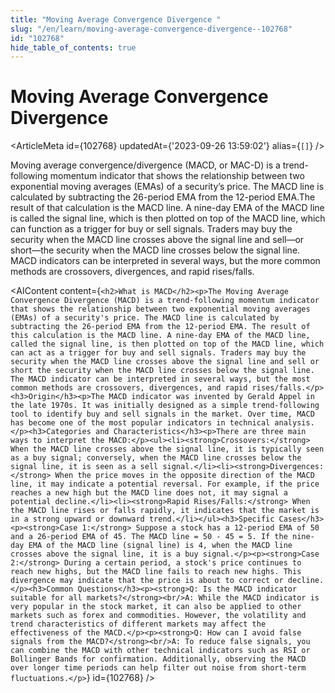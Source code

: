```yaml
---
title: "Moving Average Convergence Divergence "
slug: "/en/learn/moving-average-convergence-divergence--102768"
id: "102768"
hide_table_of_contents: true
---
```



# Moving Average Convergence Divergence 

<ArticleMeta id={102768} updatedAt={'2023-09-26 13:59:02'} alias={`[]`} />
<div className='border-solid border-b border-t-0 my-4 border-[var(--ifm-color-gray-300)]' />

Moving average convergence/divergence (MACD, or MAC-D) is a trend-following momentum indicator that shows the relationship between two exponential moving averages (EMAs) of a security’s price. The MACD line is calculated by subtracting the 26-period EMA from the 12-period EMA.The result of that calculation is the MACD line. A nine-day EMA of the MACD line is called the signal line, which is then plotted on top of the MACD line, which can function as a trigger for buy or sell signals. Traders may buy the security when the MACD line crosses above the signal line and sell—or short—the security when the MACD line crosses below the signal line. MACD indicators can be interpreted in several ways, but the more common methods are crossovers, divergences, and rapid rises/falls.

<AIContent content={`<h2>What is MACD</h2><p>The Moving Average Convergence Divergence (MACD) is a trend-following momentum indicator that shows the relationship between two exponential moving averages (EMAs) of a security's price. The MACD line is calculated by subtracting the 26-period EMA from the 12-period EMA. The result of this calculation is the MACD line. A nine-day EMA of the MACD line, called the signal line, is then plotted on top of the MACD line, which can act as a trigger for buy and sell signals. Traders may buy the security when the MACD line crosses above the signal line and sell or short the security when the MACD line crosses below the signal line. The MACD indicator can be interpreted in several ways, but the most common methods are crossovers, divergences, and rapid rises/falls.</p><h3>Origin</h3><p>The MACD indicator was invented by Gerald Appel in the late 1970s. It was initially designed as a simple trend-following tool to identify buy and sell signals in the market. Over time, MACD has become one of the most popular indicators in technical analysis.</p><h3>Categories and Characteristics</h3><p>There are three main ways to interpret the MACD:</p><ul><li><strong>Crossovers:</strong> When the MACD line crosses above the signal line, it is typically seen as a buy signal; conversely, when the MACD line crosses below the signal line, it is seen as a sell signal.</li><li><strong>Divergences:</strong> When the price moves in the opposite direction of the MACD line, it may indicate a potential reversal. For example, if the price reaches a new high but the MACD line does not, it may signal a potential decline.</li><li><strong>Rapid Rises/Falls:</strong> When the MACD line rises or falls rapidly, it indicates that the market is in a strong upward or downward trend.</li></ul><h3>Specific Cases</h3><p><strong>Case 1:</strong> Suppose a stock has a 12-period EMA of 50 and a 26-period EMA of 45. The MACD line = 50 - 45 = 5. If the nine-day EMA of the MACD line (signal line) is 4, when the MACD line crosses above the signal line, it is a buy signal.</p><p><strong>Case 2:</strong> During a certain period, a stock's price continues to reach new highs, but the MACD line fails to reach new highs. This divergence may indicate that the price is about to correct or decline.</p><h3>Common Questions</h3><p><strong>Q: Is the MACD indicator suitable for all markets?</strong><br/>A: While the MACD indicator is very popular in the stock market, it can also be applied to other markets such as forex and commodities. However, the volatility and trend characteristics of different markets may affect the effectiveness of the MACD.</p><p><strong>Q: How can I avoid false signals from the MACD?</strong><br/>A: To reduce false signals, you can combine the MACD with other technical indicators such as RSI or Bollinger Bands for confirmation. Additionally, observing the MACD over longer time periods can help filter out noise from short-term fluctuations.</p>`} id={102768} />
